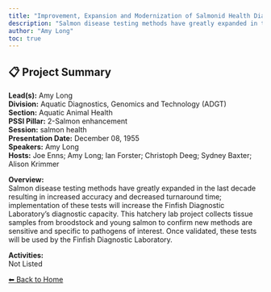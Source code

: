 ```yaml
---
title: "Improvement, Expansion and Modernization of Salmonid Health Diagnostic Services For Optimizing Salmonid Hatchery Health Management."
description: "Salmon disease testing methods have greatly expanded in the last decade resulting in increased accuracy and decreased turnaround time; implementation of these tests will increase the Finfish Diagnostic Laboratory’s diagnostic capacity. This hatchery lab project collects tissue samples from broodstock and young salmon to confirm new methods are sensitive and specific to pathogens of interest. Once validated, these tests will be used by the Finfish Diagnostic Laboratory."
author: "Amy Long"
toc: true
---
```


## 📋 Project Summary

**Lead(s):** Amy Long  
**Division:** Aquatic Diagnostics, Genomics and Technology (ADGT)  
**Section:** Aquatic Animal Health  
**PSSI Pillar:** 2-Salmon enhancement  
**Session:** salmon health  
**Presentation Date:** December 08, 1955  
**Speakers:** Amy Long  
**Hosts:** Joe Enns; Amy Long; Ian Forster; Christoph Deeg; Sydney Baxter; Alison Krimmer  

**Overview:**  
Salmon disease testing methods have greatly expanded in the last decade resulting in increased accuracy and decreased turnaround time; implementation of these tests will increase the Finfish Diagnostic Laboratory’s diagnostic capacity. This hatchery lab project collects tissue samples from broodstock and young salmon to confirm new methods are sensitive and specific to pathogens of interest. Once validated, these tests will be used by the Finfish Diagnostic Laboratory.   

**Activities:**  
Not Listed

[⬅ Back to Home](../index.qmd)
